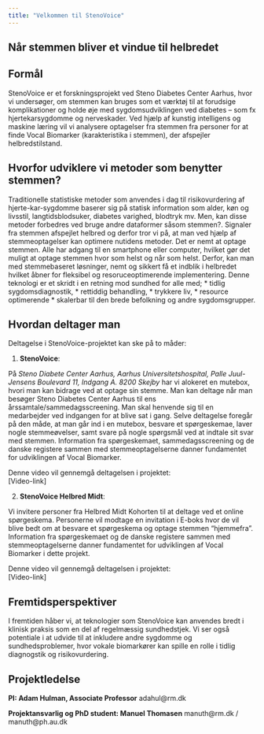 ```yaml
---
title: "Velkommen til StenoVoice"
---
```

## Når stemmen bliver et vindue til helbredet

## Formål
StenoVoice er et forskningsprojekt ved Steno Diabetes Center Aarhus, hvor vi undersøger, om stemmen kan bruges som et værktøj til at forudsige komplikationer og holde øje med sygdomsudviklingen ved diabetes – som fx hjertekarsygdomme og nerveskader. Ved hjælp af kunstig intelligens og maskine læring vil vi analysere optagelser fra stemmen fra personer for at finde Vocal Biomarker (karakteristika i stemmen), der afspejler helbredstilstand.

## Hvorfor udviklere vi metoder som benytter stemmen?
Traditionelle statistiske metoder som anvendes i dag til risikovurdering af hjerte-kar-sygdomme baserer sig på statisk information som alder, køn og livsstil, langtidsblodsuker, diabetes varighed, blodtryk mv. Men, kan disse metoder forbedres ved bruge andre dataformer såsom stemmen?. Signaler fra stemmen afspejlet helbred og derfor tror vi på, at man ved hjælp af stemmeoptagelser kan optimere nutidens metoder.
Det er nemt at optage stemmen. Alle har adgang til en smartphone eller computer, hvilket gør det muligt at optage stemmen hvor som helst og når som helst. Derfor, kan man med stemmebaseret løsninger, nemt og sikkert få et indblik i helbredet hvilket åbner for fleksibel og resoruceoptimerende implementering.
Denne teknologi er et skridt i en retning mod sundhed for alle med;
* tidlig sygdomsdiagnostik,
* rettiddig behandling,
* trykkere liv,
* resource optimerende
* skalerbar til den brede befolkning og andre sygdomsgrupper.

## Hvordan deltager man
Deltagelse i StenoVoice-projektet kan ske på to måder:

1. **StenoVoice**:

På *Steno Diabete Center Aarhus, Aarhus Universitetshospital, Palle Juul-Jensens Boulevard 11, Indgang A. 8200 Skejby* har vi alokeret en mutebox, hvori man kan bidrage ved at optage sin stemme.  Man kan deltage når man besøger Steno Diabetes Center Aarhus til ens årssamtale/sammedagsscreening. Man skal henvende sig til en medarbejder ved indgangen for at blive sat i gang. Selve deltagelse foregår på den måde, at man går ind i en mutebox, besvare et spørgeskemae, laver nogle stemmeøvelser, samt svare på nogle spørgsmål ved at indtale sit svar med stemmen.
Information fra spørgeskemaet, sammedagsscreening og de danske registere sammen med stemmeoptagelserne danner fundamentet for udviklingen af Vocal Biomarker.

Denne video vil gennemgå deltagelsen i projektet:  
[Video-link]

2. **StenoVoice Helbred Midt**: 

Vi invitere personer fra Helbred Midt Kohorten til at deltage ved et online spørgeskema. Personerne vil modtage en invitation i E-boks hvor de vil blive bedt om at besvare et spørgeskema og optage stemmen "hjemmefra".
Information fra spørgeskemaet og de danske registere sammen med stemmeoptagelserne danner fundamentet for udviklingen af Vocal Biomarker i dette projekt.

Denne video vil gennemgå deltagelsen i projektet:  
[Video-link]

## Fremtidsperspektiver
I fremtiden håber vi, at teknologier som StenoVoice kan anvendes bredt i klinisk praksis som en del af regelmæssig sundhedstjek. Vi ser også potentiale i at udvide til at inkludere andre sygdomme og sundhedsproblemer, hvor vokale biomarkører kan spille en rolle i tidlig diagnogstik og risikovurdering.

## Projektledelse

**PI: Adam Hulman, Associate Professor**
adahul@rm.dk

**Projektansvarlig og PhD student: Manuel Thomasen**
manuth@rm.dk / manuth@ph.au.dk

